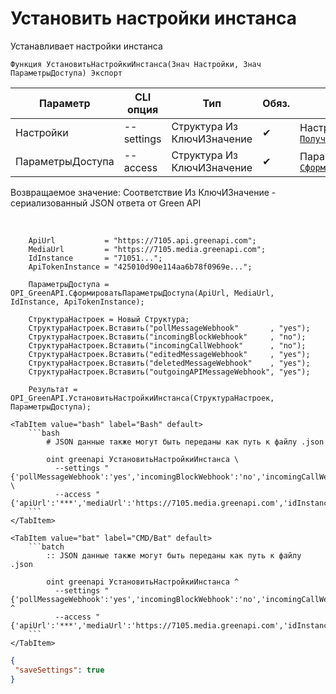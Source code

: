 ﻿---
sidebar_position: 4
description: Установить настройки инстанса и другие функции для работы с Green API в Открытом пакете интеграций - бесплатной open-source библиотеке интеграций для 1С:Предприятие 8, OneScript и CLI
keywords: [1C, 1С, 1С:Предприятие, 1С:Предприятие 8.3, API, Интеграция, Сервисы, Обмен, OneScript, CLI, Green API]
---


# Установить настройки инстанса
 Устанавливает настройки инстанса



`Функция УстановитьНастройкиИнстанса(Знач Настройки, Знач ПараметрыДоступа) Экспорт`

  | Параметр | CLI опция | Тип | Обяз. | Назначение |
  |-|-|-|-|-|
  | Настройки | --settings | Структура Из КлючИЗначение | &#x2714; | Настройки инстанса. См. [`ПолучитьСтруктуруНастроекИнстанса`](/docs/GreenAPI/Account/Get-instance-settings-structure) |
  | ПараметрыДоступа | --access | Структура Из КлючИЗначение | &#x2714; | Параметры доступа. См. [`СформироватьПараметрыДоступа`](/docs/GreenAPI/Account/Form-access-parameters) |

  
  Возвращаемое значение:   Соответствие Из КлючИЗначение - сериализованный JSON ответа от Green API

<br/>



```bsl title="Пример использования для 1С:Предприятие/OneScript"
    ApiUrl           = "https://7105.api.greenapi.com";
    MediaUrl         = "https://7105.media.greenapi.com";
    IdInstance       = "71051...";
    ApiTokenInstance = "425010d90e114aa6b78f0969e...";

    ПараметрыДоступа = OPI_GreenAPI.СформироватьПараметрыДоступа(ApiUrl, MediaUrl, IdInstance, ApiTokenInstance);

    СтруктураНастроек = Новый Структура;
    СтруктураНастроек.Вставить("pollMessageWebhook"       , "yes");
    СтруктураНастроек.Вставить("incomingBlockWebhook"     , "no");
    СтруктураНастроек.Вставить("incomingCallWebhook"      , "no");
    СтруктураНастроек.Вставить("editedMessageWebhook"     , "yes");
    СтруктураНастроек.Вставить("deletedMessageWebhook"    , "yes");
    СтруктураНастроек.Вставить("outgoingAPIMessageWebhook", "yes");

    Результат = OPI_GreenAPI.УстановитьНастройкиИнстанса(СтруктураНастроек, ПараметрыДоступа);
```
    

 <Tabs>
  
    <TabItem value="bash" label="Bash" default>
        ```bash
            # JSON данные также могут быть переданы как путь к файлу .json
            
            oint greenapi УстановитьНастройкиИнстанса \
              --settings "{'pollMessageWebhook':'yes','incomingBlockWebhook':'no','incomingCallWebhook':'no','editedMessageWebhook':'yes','deletedMessageWebhook':'yes','outgoingAPIMessageWebhook':'***'}" \
              --access "{'apiUrl':'***','mediaUrl':'https://7105.media.greenapi.com','idInstance':'7105187566','apiTokenInstance':'***'}"
        ```
    </TabItem>
  
    <TabItem value="bat" label="CMD/Bat" default>
        ```batch
            :: JSON данные также могут быть переданы как путь к файлу .json
            
            oint greenapi УстановитьНастройкиИнстанса ^
              --settings "{'pollMessageWebhook':'yes','incomingBlockWebhook':'no','incomingCallWebhook':'no','editedMessageWebhook':'yes','deletedMessageWebhook':'yes','outgoingAPIMessageWebhook':'***'}" ^
              --access "{'apiUrl':'***','mediaUrl':'https://7105.media.greenapi.com','idInstance':'7105187566','apiTokenInstance':'***'}"
        ```
    </TabItem>
</Tabs>


```json title="Результат"
{
 "saveSettings": true
}
```
